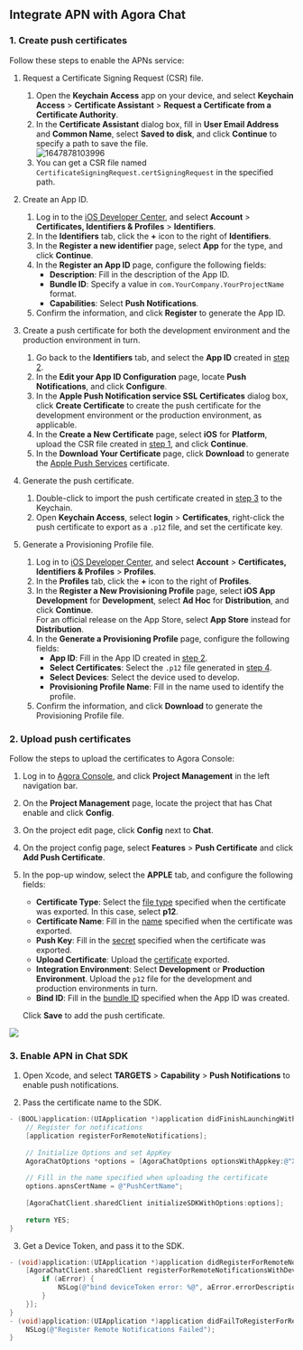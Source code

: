 <PlatformWrapper platform="ios">

## Integrate APN with Agora Chat

### 1. Create push certificates<a name="step1"></a>

Follow these steps to enable the APNs service:

1. Request a Certificate Signing Request (CSR) file.<a name="step1-1"></a>   
    1. Open the **Keychain Access** app on your device, and select **Keychain Access** > **Certificate Assistant** > **Request a Certificate from a Certificate Authority**.
    2. In the **Certificate Assistant** dialog box, fill in **User Email Address** and **Common Name**, select **Saved to disk**, and click **Continue** to specify a path to save the file.  
    ![1647878103996](https://web-cdn.agora.io/docs-files/1647878103996)  
    3. You can get a CSR file named `CertificateSigningRequest.certSigningRequest` in the specified path.

2. Create an App ID.<a name="step1-2"></a>  
    1. Log in to the [iOS Developer Center](https://developer.apple.com/), and select **Account** > **Certificates, Identifiers & Profiles** > **Identifiers**.
    2. In the **Identifiers** tab, click the **+** icon to the right of **Identifiers**.
    3. In the **Register a new identifier** page, select **App** for the type, and click **Continue**.
    4. In the **Register an App ID** page, configure the following fields:
        - **Description**: Fill in the description of the App ID.
        - **Bundle ID**: Specify a value in `com.YourCompany.YourProjectName` format.
        - **Capabilities**: Select **Push Notifications**.
    5. Confirm the information, and click **Register** to generate the App ID.  

3. Create a push certificate for both the development environment and the production environment in turn.<a name="step1-3"></a>  
    1. Go back to the **Identifiers** tab, and select the **App ID** created in [step 2](#step1-2).
    2. In the **Edit your App ID Configuration** page, locate **Push Notifications**, and click **Configure**.
    3. In the **Apple Push Notification service SSL Certificates** dialog box, click **Create Certificate** to create the push certificate for the development environment or the production environment, as applicable.
    4. In the **Create a New Certificate** page, select **iOS** for **Platform**, upload the CSR file created in [step 1](#step1-1), and click **Continue**.
    5. In the **Download Your Certificate** page, click **Download** to generate the [Apple Push Services](https://help.apple.com/xcode/mac/current/?spm=a2c4g.11186623.0.0.14864088B1zf4p#/dev80c6204ec) certificate.

4. Generate the push certificate.<a name="step1-4"></a>  
    1. Double-click to import the push certificate created in [step 3](#step1-3) to the Keychain.
    2. Open **Keychain Access**, select **login** > **Certificates**, right-click the push certificate to export as a `.p12` file, and set the certificate key.

5. Generate a Provisioning Profile file.  
    1. Log in to [iOS Developer Center](https://developer.apple.com/), and select **Account** > **Certificates, Identifiers & Profiles** > **Profiles**.
    2. In the **Profiles** tab, click the **+** icon to the right of **Profiles**.
    3. In the **Register a New Provisioning Profile** page, select **iOS App Development** for **Development**, select **Ad Hoc** for **Distribution**, and click **Continue**.  
    For an official release on the App Store, select **App Store** instead for **Distribution**.
    4. In the **Generate a Provisioning Profile** page, configure the following fields:
        - **App ID**: Fill in the App ID created in [step 2](#step1-2).
        - **Select Certificates**: Select the `.p12` file generated in [step 4](#step1-4).
        - **Select Devices**: Select the device used to develop.
        - **Provisioning Profile Name**: Fill in the name used to identify the profile.  
    5. Confirm the information, and click **Download** to generate the Provisioning Profile file.

### 2. Upload push certificates

Follow the steps to upload the certificates to Agora Console:

1. Log in to [Agora Console](https://console.agora.io/), and click **Project Management** in the left navigation bar.

2. On the **Project Management** page, locate the project that has Chat enable and click **Config**.

3. On the project edit page, click **Config** next to **Chat**.

4. On the project config page, select **Features** > **Push Certificate** and click **Add Push Certificate**.

5. In the pop-up window, select the **APPLE** tab, and configure the following fields:
   - **Certificate Type**: Select the [file type](#step1-4) specified when the certificate was exported. In this case, select **p12**.
   - **Certificate Name**: Fill in the [name](#step1-4) specified when the certificate was exported.
   - **Push Key**: Fill in the [secret](#step1-4) specified when the certificate was exported.
   - **Upload Certificate**: Upload the [certificate](#step1-4) exported.
   - **Integration Environment**: Select **Development** or **Production Environment**. Upload the `p12` file for the development and production environments in turn.
   - **Bind ID**: Fill in the [bundle ID](#step1-2) specified when the App ID was created.

    Click **Save** to add the push certificate.

<img src="https://web-cdn.agora.io/docs-files/1658462476793" />

### 3. Enable APN in Chat SDK

1. Open Xcode, and select **TARGETS** > **Capability** > **Push Notifications** to enable push notifications.

2. Pass the certificate name to the SDK.

```objective-c
- (BOOL)application:(UIApplication *)application didFinishLaunchingWithOptions:(NSDictionary *)launchOptions {
    // Register for notifications
    [application registerForRemoteNotifications];
    
    // Initialize Options and set AppKey
    AgoraChatOptions *options = [AgoraChatOptions optionsWithAppkey:@"XXXX#XXXX"];
    
    // Fill in the name specified when uploading the certificate
    options.apnsCertName = @"PushCertName";
    
    [AgoraChatClient.sharedClient initializeSDKWithOptions:options];
    
    return YES;
}
```

3. Get a Device Token, and pass it to the SDK.

```objective-c
- (void)application:(UIApplication *)application didRegisterForRemoteNotificationsWithDeviceToken:(NSData *)deviceToken {
    [AgoraChatClient.sharedClient registerForRemoteNotificationsWithDeviceToken:deviceToken completion:^(AgoraChatError *aError) {
        if (aError) {
            NSLog(@"bind deviceToken error: %@", aError.errorDescription);
        }
    }];
}
- (void)application:(UIApplication *)application didFailToRegisterForRemoteNotificationsWithError:(NSError *)error {
    NSLog(@"Register Remote Notifications Failed");
}
```

</PlatformWrapper>
